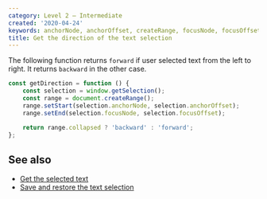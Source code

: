 ```yaml
---
category: Level 2 — Intermediate
created: '2020-04-24'
keywords: anchorNode, anchorOffset, createRange, focusNode, focusOffset, get selected text, range collapsed, setEnd, setStart, window getSelection
title: Get the direction of the text selection
---
```


The following function returns `forward` if user selected text from the left to right. It returns `backward` in the other case.

```js
const getDirection = function () {
    const selection = window.getSelection();
    const range = document.createRange();
    range.setStart(selection.anchorNode, selection.anchorOffset);
    range.setEnd(selection.focusNode, selection.focusOffset);

    return range.collapsed ? 'backward' : 'forward';
};
```

## See also

-   [Get the selected text](https://phuoc.ng/collection/html-dom/get-the-selected-text/)
-   [Save and restore the text selection](https://phuoc.ng/collection/html-dom/save-and-restore-the-text-selection/)
